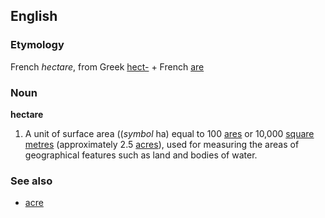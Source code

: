 ==English==
===Etymology===
French ''hectare'', from Greek [[hect-]] + French [[are]]

===Noun===
'''hectare'''

#A unit of surface area ((''symbol'' ha) equal to 100 [[are]]s or 10,000 [[square metre]]s (approximately 2.5 [[acre]]s), used for measuring the areas of geographical features such as land and bodies of water.

===See also===
*[[acre]]